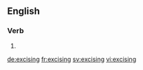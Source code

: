 ==English==

===Verb===
{{head|en|present participle}}

# {{present participle of|excise|lang=en|nocat=1}}

[[de:excising]]
[[fr:excising]]
[[sv:excising]]
[[vi:excising]]